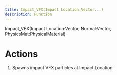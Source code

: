 ```yaml
---
title: Impact_VFX(Impact Location:Vector...)
description: Function
---
```


Impact_VFX(Impact Location:Vector, Normal:Vector, PhysicsMat:PhysicalMaterial)

# Actions

1. Spawns impact VFX particles at Impact Location